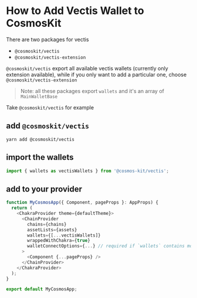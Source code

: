 # How to Add Vectis Wallet to CosmosKit

There are two packages for vectis

- `@cosmoskit/vectis`
- `@cosmoskit/vectis-extension`

`@cosmoskit/vectis` export all available vectis wallets (currently only extension available), while if you only want to add a particular one, choose `@cosmoskit/vectis-extension`

> Note: all these packages export `wallets` and it's an array of `MainWalletBase`

Take `@cosmoskit/vectis` for example

## add `@cosmoskit/vectis`

```
yarn add @cosmoskit/vectis
```

## import the wallets

```js
import { wallets as vectisWallets } from '@cosmos-kit/vectis';
```

## add to your provider

```js
function MyCosmosApp({ Component, pageProps }: AppProps) {
  return (
    <ChakraProvider theme={defaultTheme}>
      <ChainProvider
        chains={chains}
        assetLists={assets}
        wallets={[...vectisWallets]}
        wrappedWithChakra={true}
        walletConnectOptions={...} // required if `wallets` contains mobile wallets
      >
        <Component {...pageProps} />
      </ChainProvider>
    </ChakraProvider>
  );
}

export default MyCosmosApp;
```

